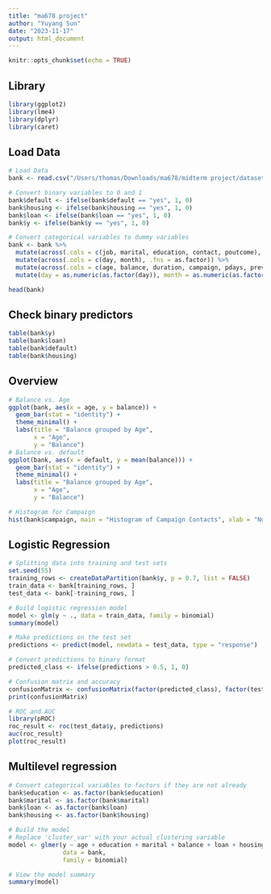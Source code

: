 ```yaml
---
title: "ma678 project"
author: "Yuyang Sun"
date: "2023-11-17"
output: html_document
---
```


```r
knitr::opts_chunk$set(echo = TRUE)
```

## Library
```r
library(ggplot2)
library(lme4)
library(dplyr)
library(caret)
```

## Load Data
```r
# Load Data
bank <- read.csv("/Users/thomas/Downloads/ma678/midterm project/datasets/bank-full.csv" , sep = ";", header = TRUE)

# Convert binary variables to 0 and 1
bank$default <- ifelse(bank$default == "yes", 1, 0)
bank$housing <- ifelse(bank$housing == "yes", 1, 0)
bank$loan <- ifelse(bank$loan == "yes", 1, 0)
bank$y <- ifelse(bank$y == "yes", 1, 0)

# Convert categorical variables to dummy variables
bank <- bank %>% 
  mutate(across(.cols = c(job, marital, education, contact, poutcome), .fns = as.factor)) %>%
  mutate(across(.cols = c(day, month), .fns = as.factor)) %>%
  mutate(across(.cols = c(age, balance, duration, campaign, pdays, previous), .fns = as.numeric)) %>%
  mutate(day = as.numeric(as.factor(day)), month = as.numeric(as.factor(month)))

head(bank)
```

## Check binary predictors
```r
table(bank$y)
table(bank$loan)
table(bank$default)
table(bank$housing)
```
## Overview
```r
# Balance vs. Age
ggplot(bank, aes(x = age, y = balance)) +
  geom_bar(stat = "identity") +
  theme_minimal() +
  labs(title = "Balance grouped by Age",
       x = "Age",
       y = "Balance")
# Balance vs. default
ggplot(bank, aes(x = default, y = mean(balance))) + 
  geom_bar(stat = "identity") +
  theme_minimal() +
  labs(title = "Balance grouped by Age",
       x = "Age",
       y = "Balance")

# Histogram for Campaign
hist(bank$campaign, main = "Histogram of Campaign Contacts", xlab = "Number of Contacts", xlim = c(0,40))

```

## Logistic Regression
```r
# Splitting data into training and test sets
set.seed(55)
training_rows <- createDataPartition(bank$y, p = 0.7, list = FALSE)
train_data <- bank[training_rows, ]
test_data <- bank[-training_rows, ]

# Build logistic regression model
model <- glm(y ~ ., data = train_data, family = binomial)
summary(model)

# Make predictions on the test set
predictions <- predict(model, newdata = test_data, type = "response")

# Convert predictions to binary format
predicted_class <- ifelse(predictions > 0.5, 1, 0)

# Confusion matrix and accuracy
confusionMatrix <- confusionMatrix(factor(predicted_class), factor(test_data$y))
print(confusionMatrix)

# ROC and AUC
library(pROC)
roc_result <- roc(test_data$y, predictions)
auc(roc_result)
plot(roc_result)
```

## Multilevel regression
```r
# Convert categorical variables to factors if they are not already
bank$education <- as.factor(bank$education)
bank$marital <- as.factor(bank$marital)
bank$loan <- as.factor(bank$loan)
bank$housing <- as.factor(bank$housing)

# Build the model
# Replace 'cluster_var' with your actual clustering variable
model <- glmer(y ~ age + education + marital + balance + loan + housing + (1 | duration), 
               data = bank, 
               family = binomial)

# View the model summary
summary(model)
```

```r

```

```r

```
